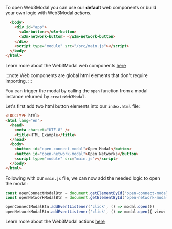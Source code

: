 

To open Web3Modal you can use our **default** web components or build your own logic with Web3Modal *actions*.

<Tabs>
<TabItem value="components" label="Components">

```html
  <body>
    <div id="app">
      <w3m-button></w3m-button>
      <w3m-network-button> </w3m-network-button>
    </div>
    <script type="module" src="/src/main.js"></script>
  </body>
</html>
```

Learn more about the Web3Modal web components [here](../../components.mdx)

:::note
Web components are global html elements that don't require importing.
:::

</TabItem>
<TabItem value="actions" label="actions">

You can trigger the modal by calling the `open` function from a modal instance returned by `createWeb3Modal`.

Let's first add two html button elements into our `index.html` file:

```html
<!DOCTYPE html>
<html lang="en">
  <head>
    <meta charset="UTF-8" />
    <title>HTML Example</title>
  </head>
  <body>
    <button id="open-connect-modal">Open Modal</button>
    <button id="open-network-modal">Open Networks</button>
    <script type="module" src="main.js"></script>
  </body>
</html>
```

Following with our `main.js` file, we can now add the needed logic to open the modal:

```ts
const openConnectModalBtn = document.getElementById('open-connect-modal')
const openNetworkModalBtn = document.getElementById('open-network-modal')

openConnectModalBtn.addEventListener('click', () => modal.open())
openNetworkModalBtn.addEventListener('click', () => modal.open({ view: 'Networks' }))
```

Learn more about the Web3Modal actions [here](../../actions.mdx)

</TabItem>
</Tabs>